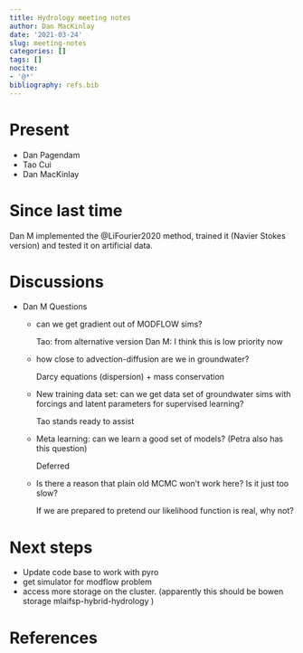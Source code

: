 ```yaml
---
title: Hydrology meeting notes
author: Dan MacKinlay
date: '2021-03-24'
slug: meeting-notes
categories: []
tags: []
nocite:
- '@*'
bibliography: refs.bib
---
```


# Present

* Dan Pagendam
* Tao Cui
* Dan MacKinlay


# Since last time

Dan M implemented the @LiFourier2020 method, trained it (Navier Stokes version) and tested it on artificial data.

#  Discussions

* Dan M Questions

  * can we get gradient out of MODFLOW sims?
  
    Tao: from alternative version
    Dan M: I think this is low priority now
  
  * how close to advection-diffusion are we in groundwater?
  
    Darcy equations (dispersion) + mass conservation

  * New training data set: can we get data set of groundwater sims with forcings and latent parameters for supervised learning?
  
    Tao stands ready to assist
    
  * Meta learning: can we learn a good set of models? (Petra also has this question)
  
    Deferred
    
  * Is there a reason that plain old MCMC won't work here? Is it just too slow?
  
    If we are prepared to pretend our likelihood function is real, why not?


# Next steps

* Update code base to work with pyro
* get simulator for modflow problem
* access more storage on the cluster. (apparently this should be bowen storage mlaifsp-hybrid-hydrology )

# References

::: {#refs}
:::

